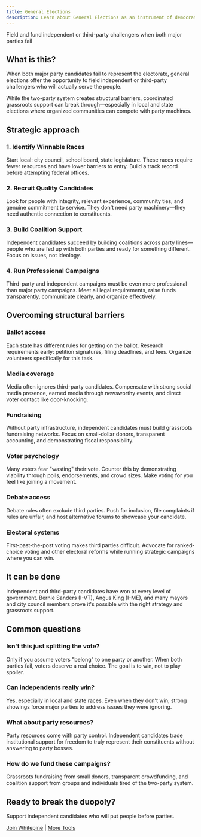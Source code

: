 ```yaml
---
title: General Elections
description: Learn about General Elections as an instrument of democratic power
---
```


Field and fund independent or third-party challengers when both major parties fail

## What is this?

When both major party candidates fail to represent the electorate, general elections offer the opportunity 
to field independent or third-party challengers who will actually serve the people.

While the two-party system creates structural barriers, coordinated grassroots support can break through—especially 
in local and state elections where organized communities can compete with party machines.

## Strategic approach

### 1. Identify Winnable Races

Start local: city council, school board, state legislature. These races require fewer resources and 
have lower barriers to entry. Build a track record before attempting federal offices.

### 2. Recruit Quality Candidates

Look for people with integrity, relevant experience, community ties, and genuine commitment to service. 
They don't need party machinery—they need authentic connection to constituents.

### 3. Build Coalition Support

Independent candidates succeed by building coalitions across party lines—people who are fed up with 
both parties and ready for something different. Focus on issues, not ideology.

### 4. Run Professional Campaigns

Third-party and independent campaigns must be even more professional than major party campaigns. 
Meet all legal requirements, raise funds transparently, communicate clearly, and organize effectively.

## Overcoming structural barriers

### Ballot access

Each state has different rules for getting on the ballot. Research requirements early: petition signatures, 
filing deadlines, and fees. Organize volunteers specifically for this task.

### Media coverage

Media often ignores third-party candidates. Compensate with strong social media presence, earned media 
through newsworthy events, and direct voter contact like door-knocking.

### Fundraising

Without party infrastructure, independent candidates must build grassroots fundraising networks. 
Focus on small-dollar donors, transparent accounting, and demonstrating fiscal responsibility.

### Voter psychology

Many voters fear "wasting" their vote. Counter this by demonstrating viability through polls, 
endorsements, and crowd sizes. Make voting for you feel like joining a movement.

### Debate access

Debate rules often exclude third parties. Push for inclusion, file complaints if rules are unfair, 
and host alternative forums to showcase your candidate.

### Electoral systems

First-past-the-post voting makes third parties difficult. Advocate for ranked-choice voting and 
other electoral reforms while running strategic campaigns where you can win.

## It can be done

Independent and third-party candidates have won at every level of government. Bernie Sanders (I-VT), 
Angus King (I-ME), and many mayors and city council members prove it's possible with the right 
strategy and grassroots support.

## Common questions

### Isn't this just splitting the vote?

Only if you assume voters "belong" to one party or another. When both parties fail, voters 
deserve a real choice. The goal is to win, not to play spoiler.

### Can independents really win?

Yes, especially in local and state races. Even when they don't win, strong showings force major 
parties to address issues they were ignoring.

### What about party resources?

Party resources come with party control. Independent candidates trade institutional support for freedom 
to truly represent their constituents without answering to party bosses.

### How do we fund these campaigns?

Grassroots fundraising from small donors, transparent crowdfunding, and coalition support from groups 
and individuals tired of the two-party system.

## Ready to break the duopoly?

Support independent candidates who will put people before parties.

[Join Whitepine](/join) | [More Tools](/marketing/instruments-of-power)
